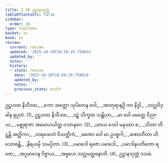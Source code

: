 ```yaml
---
title: 2.10 ဥဋ္ဌာနသုတ္တ
tableOfContents: false
sidebar:
  order: 10
type: tipitaka
basket: su
book: sn
review:
  current: review
  updated: '2025-10-20T18:58:29.750814'
  updated_by: ''
  notes: ''
  history:
  - state: review
    date: '2025-10-20T18:58:29.750814'
    updated_by: ''
    notes: ''
    previous_state: draft
---
```



<DynamicBreadcrumb />


<ReviewStatus review={frontmatter.review} showDetails={true} />

<HypothesisAnnotation frontmatter={frontmatter} />

<Division number="334" book="sn" e="ch" v="18" p="328">

<Paragraph number="386" type="verses" book="sn">
ဥဋ္ဌဟထ နိသီဒထ,_  
_ကော အတ္ထော သုပိတေန ဝေါ;_  
_အာတုရာနဉှိ ကာ နိဒ္ဒါ,_  
_သလ္လဝိဒ္ဓါန ရုပ္ပတံ. (1)_  

</Paragraph>

</Division>
<Division number="335" book="sn" e="ch" v="18" p="328">

<Paragraph number="387" type="verses" book="sn">
ဥဋ္ဌဟထ နိသီဒထ,_  
_ဒဠှံ သိက္ခထ သန္တိယာ;_  
_မာ ဝေါ ပမတ္တေ ဝိညာယ,_  
_မစ္စုရာဇာ အမောဟယိတ္ထ ဝသာနုဂေ. (2)_  

</Paragraph>

</Division>
<Division number="336" book="sn" e="ch" v="18" p="328">

<Paragraph number="388" type="verses" book="sn">
_ယာယ ဒေဝါ မနုဿာ စ,_  
_သိတာ တိဋ္ဌန္တိ အတ္ထိကာ;_  
_တရထေတံ ဝိသတ္တိကံ,_  
_ခဏော ဝေါ မာ ဥပစ္စဂါ;_  
_ခဏာတီတာ ဟိ သောစန္တိ,_  
_နိရယမှိ သမပ္ပိတာ. (3)_  

</Paragraph>

</Division>
<Division number="337" book="sn" e="ch" v="18" p="328">

<Paragraph number="389" type="verses" book="sn">
_ပမာဒေါ ရဇော ပမာဒေါ,_  
_ပမာဒါနုပတိတော ရဇော;_  
_အပ္ပမာဒေန ဝိဇ္ဇာယ,_  
_အဗ္ဗဟေ သလ္လမတ္တနောတိ. (4)_  


</Paragraph>
</Division>

<Paragraph number="390" type="center" book="sn">
ဥဋ္ဌာနသုတ္တံ ဒသမံ.
</Paragraph>